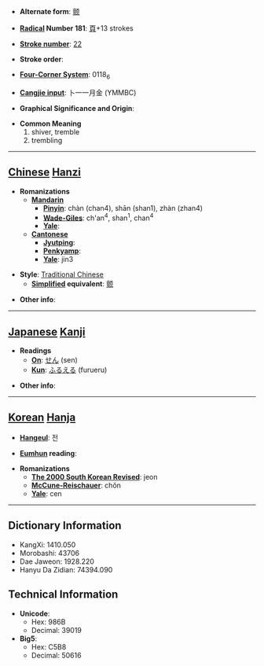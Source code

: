 * '''Alternate form''': [[颤]]

* '''[[Wiktionary:Chinese radical index| Radical]] Number 181''': [[Wiktionary:Chinese radical index 頁|頁]]+13 strokes

* '''[[Wiktionary:Chinese total strokes index|Stroke number]]''': [[Wiktionary:Chinese total strokes index 22|22]]

* '''Stroke order''': 

* '''[[Wiktionary:Chinese four corner index|Four-Corner System]]''': 0118<sub>6</sub>

* '''[[Wiktionary:Chinese Cangjie index|Cangjie input]]''': 卜一一月金 (YMMBC)

* '''Graphical Significance and Origin''': 

* '''Common Meaning'''
*#shiver, tremble
*# trembling


----

== [[Chinese]] [[Hanzi]] ==

* '''Romanizations'''
** '''[[Mandarin]]'''
*** '''[[Pinyin]]''': chàn (chan4), shān (shan1), zhàn (zhan4)
*** '''[[Wade-Giles]]''': ch'an<sup>4</sup>, shan<sup>1</sup>, chan<sup>4</sup>
*** '''[[Yale]]''': 
** '''[[Cantonese]]'''
*** '''[[Jyutping]]''':
*** '''[[Penkyamp]]''': 
*** '''[[Yale]]''': jin3

* '''Style''': [[Traditional Chinese]] 
** '''[[Simplified Chinese|Simplified]] equivalent''': [[颤]]

* '''Other info''': 

----

== [[Japanese]] [[Kanji]] ==

* '''Readings'''
** '''[[On]]''': [[せん]] (sen)
** '''[[Kun]]''': [[ふるえる]] (furueru)

* '''Other info''':  

----

== [[Korean]] [[Hanja]] ==

* '''[[Hangeul]]''': 전

* '''[[Eumhun]] reading''': 

* '''Romanizations'''
** '''[[The 2000 South Korean Revised Romanization|The 2000 South Korean Revised]]''': jeon
** '''[[McCune-Reischauer]]''': chŏn
** '''[[Yale]]''': cen

----

== Dictionary Information ==

* KangXi: 1410.050
* Morobashi: 43706
* Dae Jaweon: 1928.220
* Hanyu Da Zidian: 74394.090

== Technical Information ==

* '''Unicode''':
** Hex: 986B
** Decimal: 39019
* '''Big5''':
** Hex: C5B8
** Decimal: 50616